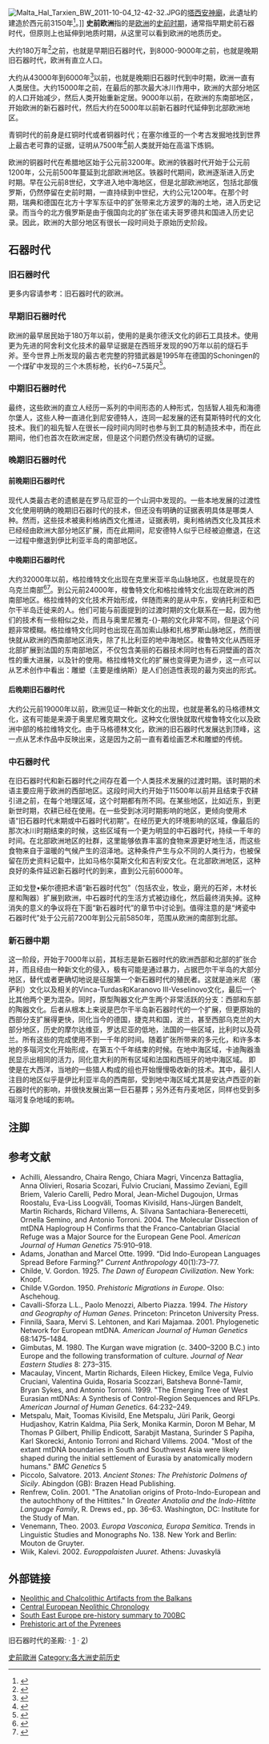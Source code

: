 [[File:Malta_Hal_Tarxien_BW_2011-10-04_12-42-32.JPG|thumb]]的[[塔西安神廟|塔西安神廟]]，此遺址約建造於西元前3150年<ref>{{cite web|title=Tarxien Temple|url=http://www.culturalheritage.gov.mt/filebank/inventory/00046.pdf|accessdate=2015-10-14|date=2012-03-30|publisher=National Inventory of the Cultural Property of the Maltese Islands|archiveurl=https://web.archive.org/web/20150923213202/http://www.culturalheritage.gov.mt/filebank/inventory/00046.pdf|archivedate=2015-09-23|dead-url=yes}}</ref>。]]
'''史前欧洲'''指的是[[欧洲历史|欧洲]]的[[史前時代|史前时期]]，通常指早期史前石器时代，但原则上也延伸到地质时期，从这里可以看到欧洲的地质历史。

大约180万年<ref>{{Cite news|title=Fossils Reveal Clues on Human Ancestor|url=https://www.nytimes.com/2007/09/20/science/20fossil.html|newspaper=The New York Times|date=2007-09-20|accessdate=2020-09-13|issn=0362-4331|language=en-US|first=John Noble|last=Wilford|archive-date=2018-01-24|archive-url=https://web.archive.org/web/20180124071636/http://query.nytimes.com/gst/fullpage.html?res=9E05E2D9113BF933A1575AC0A9619C8B63|dead-url=no}}</ref>之前，也就是早期旧石器时代，到8000-9000年之前，也就是晚期旧石器时代，欧洲有直立人口。

大约从43000年到6000年<ref>{{Cite news|title=Fossil Teeth Put Humans in Europe Earlier Than Thought|url=https://www.nytimes.com/2011/11/03/science/fossil-teeth-put-humans-in-europe-earlier-than-thought.html|newspaper=The New York Times|date=2011-11-02|accessdate=2020-09-13|issn=0362-4331|language=en-US|first=John Noble|last=Wilford|archive-date=2018-08-03|archive-url=https://web.archive.org/web/20180803072621/https://www.nytimes.com/2011/11/03/science/fossil-teeth-put-humans-in-europe-earlier-than-thought.html|dead-url=no}}</ref>以前，也就是晚期旧石器时代到中时期，欧洲一直有人类居住。大约15000年之前，在最后的那次最大冰川作用中，欧洲的大部分地区的人口开始减少，然后人类开始重新定居。9000年以前，在欧洲的东南部地区，开始欧洲的新石器时代，然后大约在5000年以前新石器时代延伸到北部欧洲地区。

青铜时代的前身是红铜时代或者铜器时代；在塞尔维亚的一个考古发掘地找到世界上最古老可靠的证据，证明从7500年<ref>{{Cite web|title=News and Events OLD|url=https://www.ucl.ac.uk/archaeology/news-and-events-old|accessdate=2020-09-13|date=2019-01-22|last=UCL|work=Institute of Archaeology|language=en|archive-date=2017-03-28|archive-url=https://web.archive.org/web/20170328065919/http://www.ucl.ac.uk/archaeology/calendar/articles/20100924|dead-url=no}}</ref>前人类就开始在高温下炼铜。

欧洲的铜器时代在希腊地区始于公元前3200年。欧洲的铁器时代开始于公元前1200年，公元前500年蔓延到北部欧洲地区。铁器时代期间，欧洲逐渐进入历史时期。早在公元前8世纪，文字进入地中海地区，但是北部欧洲地区，包括北部俄罗斯，仍然停留在史前时期，一直持续到中世纪，大约公元1200年。在那个时期，瑞典和德国在北方十字军东征中的扩张带来北方波罗的海的土地，进入历史记录。而当今的北方俄罗斯是由于俄国向北的扩张在诺夫哥罗德共和国进入历史记录。因此，欧洲的大部分地区有很长一段时间处于原始历史阶段。

==石器时代==
===旧石器时代===
更多内容请参考：旧石器时代的欧洲。
===早期旧石器时代===
欧洲的最早居民始于180万年以前，使用的是奥尔德沃文化的卵石工具技术。使用更为先进的阿舍利文化技术的最早证据是在西班牙发现的90万年以前的燧石手斧。至今世界上所发现的最古老完整的狩猎武器是1995年在德国的Schoningen的一个煤矿中发现的三个木质标枪，长约6~7.5英尺<ref>{{Cite web|title=World's Oldest Spears - Archaeology Magazine Archive|url=https://archive.archaeology.org/9705/newsbriefs/spears.html|accessdate=2020-09-13|work=archive.archaeology.org|archive-date=2012-12-30|archive-url=https://web.archive.org/web/20121230041657/http://www.archaeology.org/9705/newsbriefs/spears.html|dead-url=no}}</ref>。
===中期旧石器时代===
最终，这些欧洲的直立人经历一系列的中间形态的人种形式，包括智人祖先和海德尔堡人，这些人种一直进化到尼安德特人，连同一起发展的还有莫斯特时代的文化技术。我们的祖先智人在很长一段时间内同时也参与到工具的制造技术中，而在此期间，他们也首次在欧洲定居，但是这个问题仍然没有确切的证据。
===晚期旧石器时代===
====前晚期旧石器时代====
现代人类最古老的遗骸是在罗马尼亚的一个山洞中发现的。一些本地发展的过渡性文化使用明确的晚期旧石器时代的技术，但还没有明确的证据表明具体是哪类人种。然而，这些技术被奥利格纳西文化推进，证据表明，奥利格纳西文化及其技术已经经由欧洲大部分地区扩展，而在此期间，尼安德特人似乎已经被迫撤退，在这一过程中撤退到伊比利亚半岛的南部地区。
====中晚期旧石器时代====
大约32000年以前，格拉维特文化出现在克里米亚半岛山脉地区，也就是现在的乌克兰南部<ref>{{Cite journal|title=The Oldest Anatomically Modern Humans from Far Southeast Europe: Direct Dating, Culture and Behavior|url=https://journals.plos.org/plosone/article?id=10.1371/journal.pone.0020834|last=Prat|first=Sandrine|last2=Péan|first2=Stéphane C.|date=2011-06-17|journal=PLOS ONE|issue=6|doi=10.1371/journal.pone.0020834|volume=6|pages=e20834|language=en|issn=1932-6203|pmc=PMC3117838|pmid=21698105|last3=Crépin|first3=Laurent|last4=Drucker|first4=Dorothée G.|last5=Puaud|first5=Simon J.|last6=Valladas|first6=Hélène|last7=Lázničková-Galetová|first7=Martina|last8=Plicht|first8=Johannes van der|last9=Yanevich|first9=Alexander|access-date=2021-08-20|archive-date=2021-02-14|archive-url=https://web.archive.org/web/20210214011025/https://journals.plos.org/plosone/article?id=10.1371%2Fjournal.pone.0020834|dead-url=no}}</ref><ref>{{Cite news|title=Remains found of early Europeans|url=https://www.bbc.com/news/science-environment-13846262|newspaper=BBC News|date=2011-06-21|accessdate=2020-09-13|language=en-GB|first=Jennifer|last=Carpenter|archive-date=2020-08-02|archive-url=https://web.archive.org/web/20200802020038/https://www.bbc.com/news/science-environment-13846262|dead-url=no}}</ref>。到公元前24000年，梭鲁特文化和格拉维特文化出现在欧洲的西南部地区。格拉维特的文化技术开始形成，伴随而来的是从中东，安纳托利亚和巴尔干半岛迁徙来的人。他们可能与前面提到的过渡时期的文化联系在一起，因为他们的技术有一些相似之处，而且与奥里尼雅克-{}-期的文化非常不同，但是这个问题非常模糊。格拉维特文化同时也出现在高加索山脉和扎格罗斯山脉地区，然而很快就从欧洲的西南部地区消失，除了扎比利亚的地中海地区。梭鲁特文化从西班牙北部扩展到法国的东南部地区，不仅包含美丽的石器技术同时也有石洞壁画的首次性的重大进展，以及针的使用。格拉维特文化的扩展也变得更为进步，这一点可以从艺术创作中看出：雕塑（主要是维纳斯）是人们创造性表现的最为突出的形式。

====后晚期旧石器时代====
大约公元前19000年以前，欧洲见证一种新文化的出现，也就是著名的马格德林文化，这有可能是来源于奥里尼雅克期文化。这种文化很快就取代梭鲁特文化以及欧洲中部的格拉维特文化。由于马格德林文化，欧洲的旧石器时代发展达到顶峰，这一点从艺术作品中反映出来，这是因为之前一直有着绘画艺术和雕塑的传统。
===中石器时代===
在旧石器时代和新石器时代之间存在着一个人类技术发展的过渡时期。该时期的术语主要应用于欧洲的西部地区。这段时间大约开始于11500年以前并且结束于农耕引进之前，在每个地理区域，这个时期都有所不同。在某些地区，比如近东，到更新世时期，农耕已经在使用。在一些受到冰河时期影响的地区，更倾向使用术语“旧石器时代末期或中石器时代初期”。在经历更大的环境影响的区域，像最后的那次冰川时期结束的时候，这些区域有一个更为明显的中石器时代，持续一千年的时间。在北部欧洲地区的社群，这里能够依靠丰富的食物来源更好地生活，而这些食物来自于温暖的气候产生的沼泽地。这种条件产生与众不同的人类行为，也被保留在历史资料记载中，比如马格尔莫斯文化和吉利安文化。在北部欧洲地区，这种良好的条件延迟新石器时代的到来，直到公元前6000年。

正如戈登•柴尔德把术语“新石器时代包”（包括农业，牧业，磨光的石斧，木材长屋和陶器）扩展到欧洲，中石器时代的生活方式被边缘化，然后最终消失掉。这种消失的意义的争议将在下面“新石器时代”的章节中讨论到。值得注意的是“烤瓷中石器时代”处于公元前7200年到公元前5850年，范围从欧洲的南部到北部。

===新石器中期===
这一阶段，开始于7000年以前，其标志是新石器时代的欧洲西部和北部的扩张合并，而且经由一种新文化的侵入，极有可能是通过暴力，占据巴尔干半岛的大部分地区，替代或者更确切地说是征服第一个新石器时代的殖民者。这就是迪米尼（塞萨利）文化以及相关的Vinca-Turdas和Karanovo III-Veselinovo文化，最后一个比其他两个更为混杂。同时，原型陶器文化产生两个非常活跃的分支：西部和东部的陶器文化。后者从根本上来说是巴尔干半岛新石器时代的一个扩展，但更原始的西部分支扩展得更快，同化当今的德国，捷克共和国，波兰，甚至西部乌克兰的大部分地区，历史的摩尔达维亚，罗达尼亚的低地，法国的一些区域，比利时以及荷兰。所有这些的完成使用不到一千年的时间。随着扩张所带来的多元化，和许多本地的多瑙河文化开始形成，在第五个千年结束的时候。在地中海区域，卡迪陶器渔民显示出相同的活力，同化意大利的所有区域和法国和西班牙的地中海区域。 即使是在大西洋，当地的一些猎人构成的组也开始慢慢吸收新的技术。其中，最引人注目的地区似乎是伊比利亚半岛的西南部，受到地中海区域尤其是安达卢西亚的新石器时代的影响，并很快发展出第一巨石墓葬；另外还有丹麦地区，同样也受到多瑙河复杂地域的影响。

==注脚==
{{Reflist|2}}

==参考文献==
<div class="references-small">
* Achilli, Alessandro, Chaira Rengo, Chiara Magri, Vincenza Battaglia, Anna Olivieri, Rosaria Scozari, Fulvio Cruciani, Massimo Zeviani, Egill Briem, Valerio Carelli, Pedro Moral, Jean-Michel Dugoujon, Urmas Roostalu, Eva-Liss Loogväli, Toomas Kivisild, Hans-Jürgen Bandelt, Martin Richards, Richard Villems, A. Silvana Santachiara-Benerecetti, Ornella Semino, and Antonio Torroni. 2004. The Molecular Dissection of mtDNA Haplogroup H Confirms that the Franco-Cantabrian Glacial Refuge was a Major Source for the European Gene Pool. ''American Journal of Human Genetics'' 75:910–918.
* Adams, Jonathan and Marcel Otte. 1999.  “Did Indo-European Languages Spread Before Farming?” ''Current Anthropology'' 40(1):73–77.
* Childe, V. Gordon. 1925. ''The Dawn of European Civilization''. New York: Knopf.
* Childe V.Gordon. 1950. ''Prehistoric Migrations in Europe''. Olso: Aschehoug.
* Cavalli-Sforza L.L., Paolo Menozzi, Alberto Piazza. 1994. ''The History and Geography of Human Genes''. Princeton: Princeton University Press.
* Finnilä, Saara, Mervi S. Lehtonen, and Kari Majamaa. 2001. Phylogenetic Network for European mtDNA. ''American Journal of Human Genetics'' 68:1475–1484.
* Gimbutas, M. 1980. The Kurgan wave migration (c. 3400–3200 B.C.) into Europe and the following transformation of culture. ''Journal of Near Eastern Studies'' 8: 273–315.
* Macaulay, Vincent, Martin Richards, Eileen Hickey, Emilce Vega, Fulvio Cruciani, Valentina Guida, Rosaria Scozzari, Batsheva Bonné-Tamir, Bryan Sykes, and Antonio Torroni. 1999. "The Emerging Tree of West Eurasian mtDNAs: A Synthesis of Control-Region Sequences and RFLPs. ''American Journal of Human Genetics''. 64:232–249.
* Metspalu, Mait, Toomas Kivisild, Ene Metspalu, Jüri Parik, Georgi Hudjashov, Katrin Kaldma, Piia Serk, Monika Karmin, Doron M Behar, M Thomas P Gilbert, Phillip Endicott, Sarabjit Mastana, Surinder S Papiha, Karl Skorecki, Antonio Torroni and Richard Villems. 2004. "Most of the extant mtDNA boundaries in South and Southwest Asia were likely shaped during the initial settlement of Eurasia by anatomically modern humans." ''BMC Genetics'' 5
* Piccolo, Salvatore. 2013. ''Ancient Stones: The Prehistoric Dolmens of Sicily''. Abingdon (GB): Brazen Head Publishing.
* Renfrew, Colin. 2001. "The Anatolian origins of Proto-Indo-European and the autochthony of the Hittites." In  ''Greater Anatolia and the Indo-Hittite Language Family'',  R. Drews ed.,  pp. 36–63. Washington, DC: Institute for the Study of Man.
* Venemann, Theo. 2003. ''Europa Vasconica, Europa Semitica''. Trends in Linguistic Studies and Monographs No. 138. New York and Berlin: Mouton de Gruyter.
* Wiik, Kalevi. 2002. ''Europpalaisten Juuret''. Athens: Juvaskylä
</div>

==外部链接==
*[https://web.archive.org/web/20070116061308/http://www.worldmuseumofman.org/balkanneolithic1.htm Neolithic and Chalcolithic Artifacts from the Balkans]
*[https://web.archive.org/web/20070107140155/http://www.comp-archaeology.org/Central_European_Neolithic_Chronology.htm Central European Neolithic Chronology]
*[https://web.archive.org/web/20100804063525/http://www.eliznik.org.uk/EastEurope/History/history-pre.htm South East Europe pre-history summary to 700BC]
*[http://www.culture.gouv.fr/culture/app/eng/artprepy.htm Prehistoric art of the Pyrenees] {{Wayback|url=http://www.culture.gouv.fr/culture/app/eng/artprepy.htm |date=20200802015949 }}
旧石器时代的圣殿:
· [http://www.culture.gouv.fr/culture/arcnat/lascaux/en/] {{Wayback|url=http://www.culture.gouv.fr/culture/arcnat/lascaux/en/ |date=20120117084537 }}
· [http://www.culture.gouv.fr/culture/arcnat/chauvet/fr/index.html]{{Wayback|url=http://www.culture.gouv.fr/culture/arcnat/chauvet/fr/index.html |date=20110511144432 }})

[[Category:史前歐洲|]]
[[Category:各大洲史前历史|Category:各大洲史前历史]]